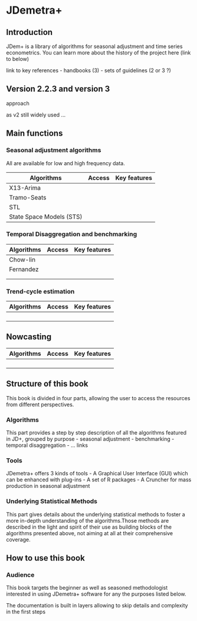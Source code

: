 # JDemetra+ {.unnumbered}

## Introduction

JDem+ is a library of algorithms for seasonal adjustment and time series econometrics. You can learn more about the history of the project here (link to below)

link to key references - handbooks (3) - sets of guidelines (2 or 3 ?)

## Version 2.2.3 and version 3
approach 

as v2 still widely used ...


## Main functions

### Seasonal adjustment algorithms

All are available for low and high frequency data.

| Algorithms               | Access | Key features |
|--------------------------|--------|--------------|
| X13-Arima                |        |              |
| Tramo-Seats              |        |              |
| STL                      |        |              |
| State Space Models (STS) |        |              |

### Temporal Disaggregation and benchmarking

| Algorithms | Access | Key features |
|------------|--------|--------------|
| Chow-lin   |        |              |
| Fernandez  |        |              |
|            |        |              |
|            |        |              |

### Trend-cycle estimation

| Algorithms | Access | Key features |
|------------|--------|--------------|
|            |        |              |
|            |        |              |
|            |        |              |
|            |        |              |

## Nowcasting

| Algorithms | Access | Key features |
|------------|--------|--------------|
|            |        |              |
|            |        |              |
|            |        |              |
|            |        |              |

## Structure of this book

This book is divided in four parts, allowing the user to access the resources from different perspectives.

### Algorithms

This part provides a step by step description of all the algorithms featured in JD+, grouped by purpose - seasonal adjustment - benchmarking - temporal disaggregation - ... links

### Tools

JDemetra+ offers 3 kinds of tools - A Graphical User Interface (GUI) which can be enhanced with plug-ins - A set of R packages - A Cruncher for mass production in seasonal adjustment

### Underlying Statistical Methods

This part gives details about the underlying statistical methods to foster a more in-depth understanding of the algorithms.Those methods are described in the light and spirit of their use as building blocks of the algorithms presented above, not aiming at all at their comprehensive coverage.

## How to use this book

### Audience

This book targets the beginner as well as seasoned methodologist interested in using JDemetra+ software for any the purposes listed below.

The documentation is built in layers allowing to skip details and complexity in the first steps
